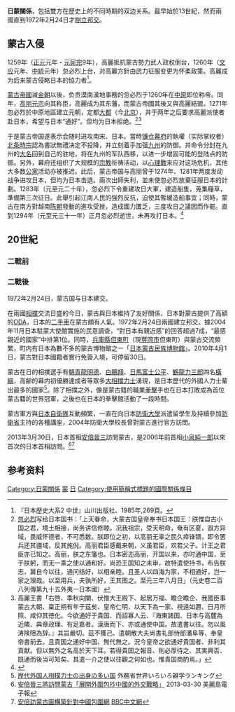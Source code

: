 {{Infobox Bilateral relations|日蒙|Japan|Mongolia}}
'''日蒙關係'''，包括雙方在歷史上的不同時期的双边关系。最早始於13世紀，然而兩國直到1972年2月24日才[[建交|樹立邦交]]。

==蒙古入侵==
{{MAIN|元日戰爭}}
1259年（[[正元_(後深草天皇)|正元]]元年・[[蒙哥|元宪宗]]9年），高麗抵抗蒙古勢力武人政权倒台，1260年（[[文应|文应]]元年、[[中统_(年号)|中統]]元年）忽必烈上台，对高麗方針由武力征服变更为怀柔政策。高麗成为后来蒙古侵略日本的協力者<ref>『日本歴史大系2 中世』山川出版社、1985年,269頁。</ref>。

[[蒙古帝國|蒙古帝國]]滅[[金朝|金朝]]以後，负责漠南漢地事務的忽必烈于1260年在[[中原|中原]]即位称帝。同年，[[高丽元宗|高丽元宗]]向其称臣，高麗成为其东藩，而蒙古帝國其後又與高麗結盟。1271年忽必烈於中原地區建立元朝，定都[[大都|大都]]（今[[北京|北京]]），并于两年之后要求高麗派使者赴日本，希望与日本“通好”。但均为日本拒绝。<ref>[[忽必烈|忽必烈]]写给日本国书：「上天眷命，大蒙古国皇帝奉书日本国王：朕惟自古小国之君，境土相接，尚务讲信修睦。况我祖宗，受天明命，奄有区夏，遐方异域，畏威怀德者，不可悉数。朕即位之初，以高丽无辜之民久瘁锋镝，即令罢兵还其疆域，反其旄倪。高丽君臣感戴来朝，义虽君臣，欢若父子。计王之君臣亦已知之。高丽，朕之东籓也。日本密迩高丽，开国以来，亦时通中国，至于朕躬，而无一乘之使以通和好。尚恐王国知之未审，故特遣使持书，布告朕志，冀自今以往，通问结好，以相亲睦。且圣人以四海为家，不相通好，岂一家之理哉。以至用兵，夫孰所好，王其图之。至元三年八月日」（元史卷二百八列傳第九十五外夷一日本國）</ref><ref>高麗王書「右啓、季秋向闌、伏惟大王殿下、起居万福、瞻企瞻企、我國臣事蒙古大朝、稟正朔有年于茲矣、皇帝仁明、以天下為一家、視遠如邇、日月所照、咸仰其徳化。今欲通好于貴国、而詔寡人云、『海東諸国、日本与高麓為近隣、典章政理、有足嘉者。漢唐而下、亦或通使中国。故遣書以往。勿以風涛険阻為辞。』其旨嚴切。茲不獲己、遣朝散大夫尚書礼部侍郎潘阜等、奉皇帝書前去。且貴国之通好中国、無代無之。況今皇帝之欲通好貴国者、非利其貢献。但以無外之名高於天下耳。若得貴国之報音、則必厚待之、其実興否、既通而後当可知矣、其遣一介之使以往觀之何如也。惟貴国商酌焉。」</ref>

于是蒙古帝国遂表示会随时进攻南宋、日本。當時[[镰仓幕府|镰仓幕府]]的執權（实际掌权者）[[北条時宗|北条時宗]]認為書狀無禮决定不投降，并立刻着手加强[[九州_(日本)|九州]]的防御。并命令分封在九州的[[大名_(稱謂)|大名]]回到自己的驻地，将在九州的军队西移，以进一步增固可能的登陆点的防御。另外，幕府还组织了大规模的[[佛教|宗教]]祈祷活动，以[[心理戰|心理戰]]来应对这场危机，其他大多数[[公家|公家]]活动亦被推迟。此后，蒙古帝国与高丽曾于1274年、1281年两度发动战争进攻日本，但均为日本击退。兩次出師失利，並未使忽必烈放棄征服日本的計劃。1283年（元至元二十年），忽必烈下令重建攻日大軍，建造船隻，蒐集糧草，準備第三次征日。此舉引起江南人民的強烈反抗，迫使其暫緩造船事宜；同時，蒙古在南方對越南[[陳朝_(越南)|陈朝]]發動的進攻受挫，造成國力匱乏，三度攻日之議因而作罷。直到1294年（元至元三十一年）正月忽必烈逝世，未再攻打日本。<ref>{{cite book |author1=吴于廑 |author2=齐世荣 |coauthors=朱寰 |title=世界史 古代史编（下卷） |date=2011-01-01 |publisher=高等教育出版社 |location=北京 |isbn=978-7-04-031548-6 |page=39 |edition=1}}</ref>

==20世紀==
===二戰前===

===二戰後===
1972年2月24日，蒙古国与日本建交。

在兩國[[相撲|相撲]]交流日盛的今日，蒙古與日本維持了友好關係，日本對蒙古提供了高額的[[政府開發援助|ODA]]，日本的[[二手車|二手車]]在蒙古頗有人氣。1972年2月24日兩國建立邦交。據2004年11月日本駐蒙大使館實施的民意調查，“對日本有親近感”的回答超過7成，“最感親近的國家”中排第1位。同時，[[兵庫縣|兵庫縣]][[但東町|但東町]]（現[[豐岡市|豐岡市]]但東町）與蒙古交流頻繁，町内有日本為數不多的蒙古博物館之一「[[日本蒙古民族博物館|日本蒙古民族博物館]]」。2010年4月1日，蒙古對日本國籍者實行免簽入境，可停留30日。

蒙古在日的相撲選手有[[朝青龍明德|朝青龍明德]]、[[白鵬翔|白鵬翔]]、[[日馬富士公平|日馬富士公平]]、[[鶴龍力三郎|鶴龍力三郎]]四名[[橫綱|橫綱]]，高齢的幕内初優勝達成者{{Link-ja|旭天鵬勝|旭天鵬勝}}等眾多[[大相撲|大相撲]][[力士|力士]]湧現，是日本歷代的外國人力士輩出最多的國家<ref>[http://www.mofa.go.jp/mofaj/world/ranking/rikishi.html 歴代外国人相撲力士の出身の多い国] {{Wayback|url=http://www.mofa.go.jp/mofaj/world/ranking/rikishi.html |date=20130719201221 }}外務省世界いろいろ雑学ランキング</ref>。除了相撲之外，像是蒙古籍的職業[[拳擊|拳擊]]手{{Link-en|Lakva Sim|Lakva Sim}}也在日本打敗{{Link-ja|畑山隆則|畑山隆則}}成為首位蒙古籍的世界冠軍，之後也在日本的拳擊館活動了一段時間。

蒙古軍方與[[日本自衛隊|日本自衛隊]]互動頻繁，一直在向日本[[防衛大學校|防衛大學]]派遣留學生及持續參加[[防衛省|防衛省]]主持的各種講座，2004年防衛大學校長曾對蒙古進行官方訪問。

2013年3月30日，日本首相[[安倍晉三|安倍晉三]]訪問蒙古，是2006年前首相[[小泉純一郎|小泉純一郎]]以來首次的日本首相訪問。<ref>[http://www.my-formosa.com/DOC_39504.htm 安倍晉三將訪問蒙古「展開外圍包抄中國的外交戰略」] {{Wayback|url=http://www.my-formosa.com/DOC_39504.htm |date=20160416072919 }} 2013-03-30 美麗島電子報</ref><ref>[http://www.bbc.com/zhongwen/trad/world/2013/03/130330_japan_mongolia.shtml 安倍訪蒙古圖構築針對中國包圍網] {{Wayback|url=http://www.bbc.com/zhongwen/trad/world/2013/03/130330_japan_mongolia.shtml |date=20160422210859 }} [[BBC中文網|BBC中文網]]</ref>

== 参考资料 ==
{{reflist}}

{{日本外交}}
{{蒙古國外交}}
[[Category:日蒙關係|Category:日蒙關係]]
[[Category:日本雙邊關係|蒙]]
[[Category:蒙古國雙邊關係|日]]
[[Category:使用簡稱式標題的國際關係條目|Category:使用簡稱式標題的國際關係條目]]